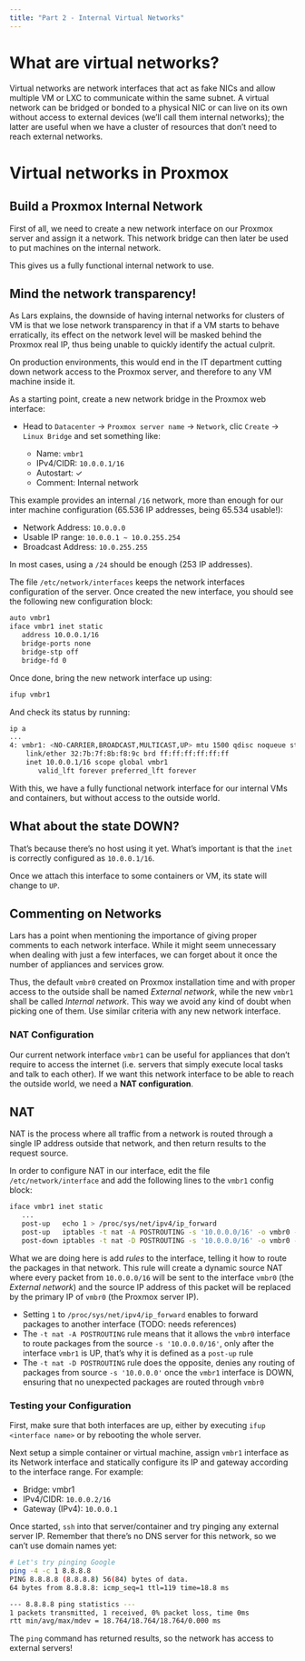 ```yaml
---
title: "Part 2 - Internal Virtual Networks"
---
```

# What are virtual networks?
Virtual networks are network interfaces that act as fake NICs and allow multiple VM or LXC to communicate within the same subnet.
A virtual network can be bridged or bonded to a physical NIC or can live on its own without access to external devices (we'll call them internal networks); the latter are useful when we have a cluster of resources that don't need to reach external networks.

# Virtual networks in Proxmox
## Build a Proxmox Internal Network

First of all, we need to create a new network interface on our Proxmox server and assign it a network. This network bridge can then later be used to put machines on the internal network.

This gives us a fully functional internal network to use.

:::{.callout-important}
## Mind the network transparency!
As Lars explains, the downside of having internal networks for clusters of VM is that we lose network transparency in that if a VM starts to behave erratically, its effect on the network level will be masked behind the Proxmox real IP, thus being unable to quickly identify the actual culprit.

On production environments, this would end in the IT department cutting down network access to the Proxmox server, and therefore to any VM machine inside it.
:::

As a starting point, create a new network bridge in the Proxmox web interface:

- Head to `Datacenter` → `Proxmox server name` → `Network`, clic `Create` → `Linux Bridge` and set something like:

    - Name: `vmbr1`
    - IPv4/CIDR: `10.0.0.1/16`
    - Autostart: ✓
    - Comment: Internal network

:::{.callout-tip}
This example provides an internal `/16` network, more than enough for our inter machine configuration (65.536 IP addresses, being 65.534 usable!):

- Network Address: `10.0.0.0`
- Usable IP range: `10.0.0.1 ~ 10.0.255.254`
- Broadcast Address: `10.0.255.255`

In most cases, using a `/24` should be enough (253 IP addresses).
:::

The file `/etc/network/interfaces` keeps the network interfaces configuration of the server. Once created the new interface, you should see the following new configuration block:

```.bash
auto vmbr1
iface vmbr1 inet static
   address 10.0.0.1/16
   bridge-ports none
   bridge-stp off
   bridge-fd 0
```

Once done, bring the new network interface up using:

```bash
ifup vmbr1
```

And check its status by running:
```bash
ip a
...
4: vmbr1: <NO-CARRIER,BROADCAST,MULTICAST,UP> mtu 1500 qdisc noqueue state DOWN group default qlen 1000
    link/ether 32:7b:7f:8b:f8:9c brd ff:ff:ff:ff:ff:ff
    inet 10.0.0.1/16 scope global vmbr1
       valid_lft forever preferred_lft forever

```

With this, we have a fully functional network interface for our internal VMs and containers, but without access to the outside world.

:::{.callout-note}
## What about the state DOWN?
That's because there's no host using it yet. What's important is that the `inet` is correctly configured as `10.0.0.1/16`.

Once we attach this interface to some containers or VM, its state will change to `UP`.
:::

:::{.callout-tip}
## Commenting on Networks
Lars has a point when mentioning the importance of giving proper comments to each network interface. While it might seem unnecessary when dealing with just a few interfaces, we can forget about it once the number of appliances and services grow.

Thus, the default `vmbr0` created on Proxmox installation time and with proper access to the outside shall be named _External network_, while the new `vmbr1` shall be called _Internal network_. This way we avoid any kind of doubt when picking one of them. Use similar criteria with any new network interface.
:::

### NAT Configuration
Our current network interface `vmbr1` can be useful for appliances that don't require to access the internet (i.e. servers that simply execute local tasks and talk to each other). If we want this network interface to be able to reach the outside world, we need a **NAT configuration**.

:::{.callout-tip}
## NAT
NAT is the process where all traffic from a network is routed through a single IP address outside that network, and then return results to the request source.
:::

In order to configure NAT in our interface, edit the file `/etc/network/interface` and add the following lines to the `vmbr1` config block:

```.bash
iface vmbr1 inet static
   ...
   post-up   echo 1 > /proc/sys/net/ipv4/ip_forward
   post-up   iptables -t nat -A POSTROUTING -s '10.0.0.0/16' -o vmbr0 -j MASQUERADE
   post-down iptables -t nat -D POSTROUTING -s '10.0.0.0/16' -o vmbr0 -j MASQUERADE
```

What we are doing here is add _rules_ to the interface, telling it how to route the packages in that network. This rule will create a dynamic source NAT where every packet from `10.0.0.0/16` will be sent to the interface `vmbr0` (the _External network_) and the source IP address of this packet will be replaced by the primary IP of `vmbr0` (the Proxmox server IP).

- Setting `1` to `/proc/sys/net/ipv4/ip_forward` enables to forward packages to another interface (TODO: needs references)
- The `-t nat -A POSTROUTING` rule means that it allows the `vmbr0` interface to route packages from the source `-s '10.0.0.0/16'`, only after the interface `vmbr1` is UP, that's why it is defined as a `post-up` rule
- The `-t nat -D POSTROUTING` rule does the opposite, denies any routing of packages from source `-s '10.0.0.0'` once the `vmbr1` interface is DOWN, ensuring that no unexpected packages are routed through `vmbr0`

### Testing your Configuration
First, make sure that both interfaces are up, either by executing `ifup <interface name>` or by rebooting the whole server.

Next setup a simple container or virtual machine, assign `vmbr1` interface as its Network interface and statically configure its IP and gateway according to the interface range. For example:

- Bridge: vmbr1
- IPv4/CIDR: `10.0.0.2/16`
- Gateway (IPv4): `10.0.0.1`

Once started, `ssh` into that server/container and try pinging any external server IP. Remember that there's no DNS server for this network, so we can't use domain names yet:

```.bash
# Let's try pinging Google
ping -4 -c 1 8.8.8.8
PING 8.8.8.8 (8.8.8.8) 56(84) bytes of data.
64 bytes from 8.8.8.8: icmp_seq=1 ttl=119 time=18.8 ms

--- 8.8.8.8 ping statistics ---
1 packets transmitted, 1 received, 0% packet loss, time 0ms
rtt min/avg/max/mdev = 18.764/18.764/18.764/0.000 ms
```

The `ping` command has returned results, so the network has access to external servers!